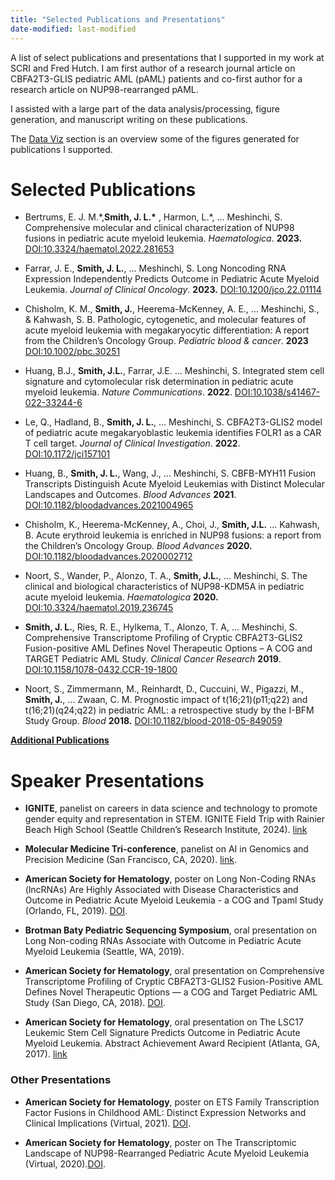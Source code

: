 ```yaml
---
title: "Selected Publications and Presentations"
date-modified: last-modified
---
```


A list of select publications and presentations that I supported in my work at SCRI and Fred Hutch. I am first author of a research journal article on CBFA2T3-GLIS pediatric AML (pAML) patients and co-first author for a research article on NUP98-rearranged pAML. 

I assisted with a large part of the data analysis/processing, figure generation, and manuscript writing on these publications.

The [Data Viz](../projects/data_visualization.html) section is an overview some of the figures generated for publications I supported. 

::: panel-tabset
# Selected Publications

-   Bertrums, E. J. M.\*,**Smith, J. L.\*** , Harmon, L.\*, … Meshinchi, S. Comprehensive molecular and clinical characterization of NUP98 fusions in pediatric acute myeloid leukemia. *Haematologica*. **2023.** [DOI:10.3324/haematol.2022.281653](https://doi.org/10.3324/haematol.2022.281653)

-   Farrar, J. E., **Smith, J. L.**, … Meshinchi, S. Long Noncoding RNA Expression Independently Predicts Outcome in Pediatric Acute Myeloid Leukemia. *Journal of Clinical Oncology*. **2023.** [DOI:10.1200/jco.22.01114](https://doi.org/10.1200/JCO.22.01114)

- Chisholm, K. M., **Smith, J.**, Heerema-McKenney, A. E., ... Meshinchi, S., & Kahwash, S. B. Pathologic, cytogenetic, and molecular features of acute myeloid leukemia with megakaryocytic differentiation: A report from the Children's Oncology Group. *Pediatric blood & cancer*. **2023** [DOI:10.1002/pbc.30251](https://doi.org/10.1002/pbc.30251)

- Huang, B.J., **Smith, J.L.**, Farrar, J.E. ... Meshinchi, S. Integrated stem cell signature and cytomolecular risk determination in pediatric acute myeloid leukemia. *Nature Communications*. **2022**. [DOI:10.1038/s41467-022-33244-6](https://doi.org/10.1038/s41467-022-33244-6)

- Le, Q., Hadland, B., **Smith, J. L.**, … Meshinchi, S. CBFA2T3-GLIS2 model of pediatric acute megakaryoblastic leukemia identifies FOLR1 as a CAR T cell target. *Journal of Clinical Investigation*. **2022**. [DOI:10.1172/jci157101](https://doi.org/10.1172/JCI157101)

-   Huang, B., **Smith, J. L.**, Wang, J., … Meshinchi, S. CBFB-MYH11 Fusion Transcripts Distinguish Acute Myeloid Leukemias with Distinct Molecular Landscapes and Outcomes. *Blood Advances* **2021**. [DOI:10.1182/bloodadvances.2021004965](10.1182/bloodadvances.2021004965)

-   Chisholm, K., Heerema-McKenney, A., Choi, J., **Smith, J.L.** … Kahwash, B. Acute erythroid leukemia is enriched in NUP98 fusions: a report from the Children’s Oncology Group. *Blood Advances* **2020.** [DOI:10.1182/bloodadvances.2020002712](10.1182/bloodadvances.2020002712)

-   Noort, S., Wander, P., Alonzo, T. A., **Smith, J.L.**, … Meshinchi, S. The clinical and biological characteristics of NUP98-KDM5A in pediatric acute myeloid leukemia. *Haematologica* **2020.** [DOI:10.3324/haematol.2019.236745](10.3324/haematol.2019.236745)

-   **Smith, J. L.**, Ries, R. E., Hylkema, T., Alonzo, T. A, … Meshinchi, S. Comprehensive Transcriptome Profiling of Cryptic CBFA2T3-GLIS2 Fusion-positive AML Defines Novel Therapeutic Options – A COG and TARGET Pediatric AML Study. *Clinical Cancer Research* **2019**. [DOI:10.1158/1078-0432.CCR-19-1800](10.1158/1078-0432.CCR-19-1800)

-   Noort, S., Zimmermann, M., Reinhardt, D., Cuccuini, W., Pigazzi, M., **Smith, J.**, … Zwaan, C. M. Prognostic impact of t(16;21)(p11;q22) and t(16;21)(q24;q22) in pediatric AML: a retrospective study by the I-BFM Study Group. *Blood* **2018.** [DOI:10.1182/blood-2018-05-849059](10.1182/blood-2018-05-849059)

**[Additional Publications](https://orcid.org/0000-0003-0402-2779)**

# Speaker Presentations

-   **IGNITE**, panelist on careers in data science and technology to promote gender equity and representation in STEM. IGNITE Field Trip with Rainier Beach High School (Seattle Children’s Research Institute, 2024). [link](https://www.igniteworldwide.org/2024/02/06/seattle-childrens-research-institute-field-trip-with-rainier-beach-high-school/)

-   **Molecular Medicine Tri-conference**, panelist on AI in Genomics and Precision Medicine (San Francisco, CA, 2020). [link](https://www.bio-itworldexpowest.com/20/AI-Drug-Discovery?instrck=eyJhIjoiNjJkYzc3YjUtOWZiYy03NGM2LThmNzktZDA1NDYzZjA1NjVlIiwicyI6bnVsbCwiZCI6IkNJSV9ERUMiLCJ0IjoxNzI3MTU5MzM5NzgzLCJzaSI6IjE3MjcxNTkzMzY1OTAtNGMzODJkMjYtYjVmNS00N2MzLWJhZjItYjMxMjE4NDVkODUxIn0=).

-   **American Society for Hematology**, poster on Long Non-Coding RNAs (lncRNAs) Are Highly Associated with Disease Characteristics and Outcome in Pediatric Acute Myeloid Leukemia - a COG and Tpaml Study (Orlando, FL, 2019). [DOI](https://doi.org/10.1182/blood-2019-127318).

-   **Brotman Baty Pediatric Sequencing Symposium**, oral presentation on Long Non-coding RNAs Associate with Outcome in Pediatric Acute Myeloid Leukemia (Seattle, WA, 2019).

-   **American Society for Hematology**, oral presentation on Comprehensive Transcriptome Profiling of Cryptic CBFA2T3-GLIS2 Fusion-Positive AML Defines Novel Therapeutic Options — a COG and Target Pediatric AML Study (San Diego, CA, 2018). [DOI](https://doi.org/10.1182/blood-2018-99-115544).

-   **American Society for Hematology**, oral presentation on The LSC17 Leukemic Stem Cell Signature Predicts Outcome in Pediatric Acute Myeloid Leukemia. Abstract Achievement Award Recipient (Atlanta, GA, 2017). [link](https://ashpublications.org/blood/article/130/Supplement%201/24/80135/The-LSC17-Leukemic-Stem-Cell-Signature-Predicts)

<!-- (https://doi.org/10.1182/blood.V130.Suppl_1.24.24). the DOI listed is actually broken on ASH website -->
:::

### Other Presentations

-   **American Society for Hematology**, poster on ETS Family Transcription Factor Fusions in Childhood AML: Distinct Expression Networks and Clinical Implications (Virtual, 2021). [DOI](https://doi.org/10.1182/blood-2021-148894).

-   **American Society for Hematology**, poster on The Transcriptomic Landscape of NUP98-Rearranged Pediatric Acute Myeloid Leukemia (Virtual, 2020).[DOI](https://doi.org/10.1182/blood-2020-138935).
